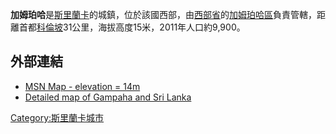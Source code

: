 '''加姆珀哈'''是[[斯里蘭卡|斯里蘭卡]]的城鎮，位於該國西部，由[[西部省_(斯里蘭卡)|西部省]]的[[加姆珀哈區|加姆珀哈區]]負責管轄，距離首都[[科倫坡|科倫坡]]31公里，海拔高度15米，2011年人口約9,900。

==外部連結==
* [http://maps.msn.com/%28jrzb5r45ruuat255wp30au3t%29/map.aspx?lats1=7.091667&lons1=79.999722&alts1=14&regn1=2 MSN Map - elevation = 14m]{{Dead link|date=2019年11月 |bot=InternetArchiveBot |fix-attempted=yes }}
* [https://web.archive.org/web/20081012202041/http://www.liccavi-earth.com/Liccavi/Search.aspx?lat=7.09102&lon=79.99950&zoom=12 Detailed map of Gampaha and Sri Lanka]

{{SriLanka-geo-stub}}
{{DEFAULTSORT: Gampaha}}
[[Category:斯里蘭卡城市|Category:斯里蘭卡城市]]